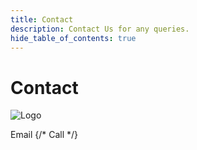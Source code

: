 ---
title: Contact
description: Contact Us for any queries.
hide_table_of_contents: true
---


# Contact

![Logo](/img/multiseven-logo-subtitle.png)

<div className="button-group button-group--block">
<Link
className={clsx('button button--primary button--lg')}
href="mailto:pratham.wjr@gmail.com?Subject=Hi">
<i class="fa-solid fa-envelope"></i> Email
</Link>
{/* <Link
className={clsx('button button--primary button--lg')}
href="tel:7248888000">
<i class="fa-solid fa-phone"></i> Call
</Link> */}
</div>
